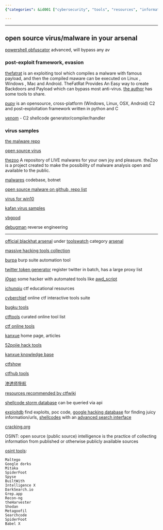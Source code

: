 ```yaml
---
{"categories": &id001 ["cybersecurity", "tools", "resources", "information gathering", "vulnerabilities", "security analysis", "risk management"], "category": "Cybersecurity", "date": "2022-12-07 09:57:39", "description": "This article highlights several cybersecurity tools and resources, including theHarvester, Shodan, Metagoofil, Searchcode, SpiderFoot, and Babel X. These tools aid in information gathering and exploiting vulnerabilities for security analysis and risk management.", "tags": *id001, "title": "useful sources on cyber attack"}

---
```


------

## open source virus/malware in your arsenal

[powershell obfuscator](https://github.com/H4de5-7/powershell-obfuscation)  advanced, will bypass any av

### post-exploit framework, evasion

[thefatrat](https://github.com/screetsec/TheFatRat) is an exploiting tool which compiles a malware with famous payload, and then the compiled maware can be executed on Linux , Windows , Mac and Android. TheFatRat Provides An Easy way to create Backdoors and Payload which can bypass most anti-virus. [the author](https://github.com/screetsec) has some tools to share.

[pupy](https://github.com/n1nj4sec/pupy) is an opensource, cross-platform (Windows, Linux, OSX, Android) C2 and post-exploitation framework written in python and C

[venom](https://github.com/r00t-3xp10it/venom) - C2 shellcode generator/compiler/handler

### virus samples

[the malware repo](https://github.com/Da2dalus/The-MALWARE-Repo)

[open source virus](https://github.com/jaredsburrows/open-virus)

[thezoo](https://github.com/ytisf/theZoo) A repository of LIVE malwares for your own joy and pleasure. theZoo is a project created to make the possibility of malware analysis open and available to the public.

[malwares](https://github.com/malwares) codebase, botnet

[open source malware on github, repo list](https://github.com/BushidoUK/Open-source-Malware/blob/main/GitHubMalware.csv)

[virus for win10](https://github.com/R3YW1N/Virus-for-win-10)

[kafan virus samples](https://bbs.kafan.cn/forum-31-1.html)

[vbgood](http://www.vbgood.com/)

[debugman](https://debugmen.dev/) reverse engineering

----

[official blackhat arsenal](https://github.com/toolswatch/blackhat-arsenal-tools) under [toolswatch](https://toolswatch.org/) category [arsenal](https://www.toolswatch.org/category/arsenal/)

[massive hacking tools collection](https://github.com/EgeBalci/Mass-Hacker-Arsenal)

[burpa](https://github.com/tristanlatr/burpa) burp suite automation tool

[twitter token generator](https://github.com/James4Ever0/Twitter-Token-Gen) register twitter in batch, has a large proxy list

[i0gan](https://i0gan.github.io/) some hacker with automated tools like [awd_script](https://github.com/i0gan/awd_script/fork)

[ichunqiu](https://www.ichunqiu.com/) ctf educational resources

[cyberchief](https://gchq.github.io/CyberChef/) online ctf interactive tools suite

[bugku tools](http://tool.bugku.com/)

[ctftools](https://www.ctftools.com/) curated online tool list

[ctf online tools](http://www.hiencode.com/)

[kanxue](https://www.kanxue.com/) home page, articles

[52pojie hack tools](https://down.52pojie.cn/Tools/)

[kanxue knowledge base](https://www.kanxue.com/chm.htm)

[ctfshow](https://ctf.show/)

[ctfhub tools](https://www.ctfhub.com/#/tools)

[渗透师导航](https://www.shentoushi.top/)

[resources recommended by ctfwiki](https://ctf-wiki.org/introduction/resources/)

[shellcode storm database](http://shell-storm.org/shellcode/index.html) can be queried via api

[exploitdb](https://www.exploit-db.com/) find exploits, poc code, [google hacking database](https://www.exploit-db.com/google-hacking-database) for finding juicy information/urls, [shellcodes](https://www.exploit-db.com/shellcodes) with an [advanced search interface](https://www.exploit-db.com/search)

[cracking.org](https://cracking.org/)

OSINT: open source (public source) intelligence is the practice of collecting information from published or otherwise publicly available sources

[osint tools](https://www.csoonline.com/article/3445357/what-is-osint-top-open-source-intelligence-tools.html):

```
Maltego
Google dorks
Mitaka
SpiderFoot
Spyse
BuiltWith
Intelligence X
DarkSearch.io
Grep.app
Recon-ng
theHarvester
Shodan
Metagoofil
Searchcode
SpiderFoot
Babel X

```

